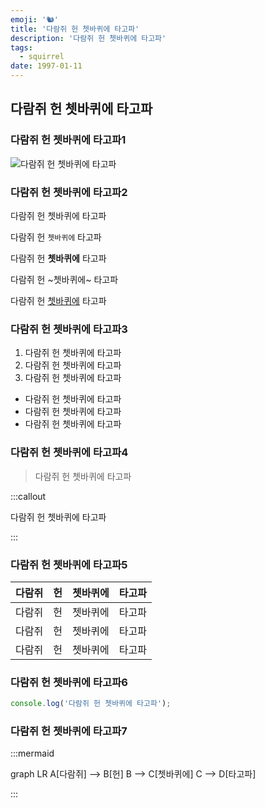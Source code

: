```yaml
---
emoji: '🐿️'
title: '다람쥐 헌 쳇바퀴에 타고파'
description: '다람쥐 헌 쳇바퀴에 타고파'
tags:
  - squirrel
date: 1997-01-11
---
```


## 다람쥐 헌 쳇바퀴에 타고파

### 다람쥐 헌 쳇바퀴에 타고파1

![다람쥐 헌 쳇바퀴에 타고파](0.png '다람쥐 헌 쳇바퀴에 타고파')

### 다람쥐 헌 쳇바퀴에 타고파2

다람쥐 헌 쳇바퀴에 타고파

다람쥐 헌 `쳇바퀴에` 타고파

다람쥐 헌 **쳇바퀴에** 타고파

다람쥐 헌 ~쳇바퀴에~ 타고파

다람쥐 헌 [쳇바퀴에](https://dohyeon.dev/) 타고파

### 다람쥐 헌 쳇바퀴에 타고파3

1. 다람쥐 헌 쳇바퀴에 타고파
2. 다람쥐 헌 쳇바퀴에 타고파
3. 다람쥐 헌 쳇바퀴에 타고파

- 다람쥐 헌 쳇바퀴에 타고파
- 다람쥐 헌 쳇바퀴에 타고파
- 다람쥐 헌 쳇바퀴에 타고파

### 다람쥐 헌 쳇바퀴에 타고파4

> 다람쥐 헌 쳇바퀴에 타고파

:::callout

다람쥐 헌 쳇바퀴에 타고파

:::

### 다람쥐 헌 쳇바퀴에 타고파5

| 다람쥐 | 헌  | 쳇바퀴에 | 타고파 |
| ------ | --- | -------- | ------ |
| 다람쥐 | 헌  | 쳇바퀴에 | 타고파 |
| 다람쥐 | 헌  | 쳇바퀴에 | 타고파 |
| 다람쥐 | 헌  | 쳇바퀴에 | 타고파 |

### 다람쥐 헌 쳇바퀴에 타고파6

```js 다람쥐_헌_쳇바퀴에_타고파.js
console.log('다람쥐 헌 쳇바퀴에 타고파');
```

### 다람쥐 헌 쳇바퀴에 타고파7

:::mermaid

graph LR
A[다람쥐] --> B[헌]
B --> C[쳇바퀴에]
C --> D[타고파]

:::

